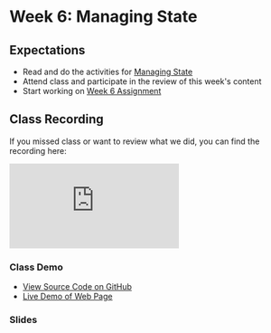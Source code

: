 # Week 6: Managing State

## Expectations

- Read and do the activities for [Managing State](/week6/state)
- Attend class and participate in the review of this week's content
- Start working on [Week 6 Assignment](/week6/assignment)

## Class Recording

If you missed class or want to review what we did, you can find the recording here:

<iframe
  style={{ width: "100%", aspectRatio: "16/9" }}
  src="https://www.youtube.com/embed/V-luVT_6X2g?si=xSBj8tSxqbbh5tqX"
  title="YouTube video player"
  frameborder="0"
  allow="accelerometer; autoplay; clipboard-write; encrypted-media; gyroscope; picture-in-picture; web-share"
  allowfullscreen
></iframe>

### Class Demo

- [View Source Code on GitHub ](https://github.com/warsylewicz/webdev2-demos/tree/master/app/week6/class-demo)
- [Live Demo of Web Page](https://webdev2-demos.vercel.app/week6/class-demo)

### Slides


<Slideshow file="/week6/slides" />
